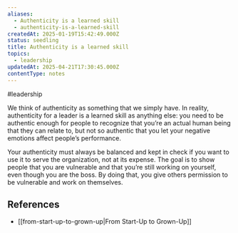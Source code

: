 ```yaml
---
aliases:
  - Authenticity is a learned skill
  - authenticity-is-a-learned-skill
createdAt: 2025-01-19T15:42:49.000Z
status: seedling
title: Authenticity is a learned skill
topics:
  - leadership
updatedAt: 2025-04-21T17:30:45.000Z
contentType: notes
---
```

#leadership

We think of authenticity as something that we simply have. In reality, authenticity for a leader is a learned skill as anything else: you need to be authentic enough for people to recognize that you’re an actual human being that they can relate to, but not so authentic that you let your negative emotions affect people’s performance.

Your authenticity must always be balanced and kept in check if you want to use it to serve the organization, not at its expense. The goal is to show people that you are vulnerable and that you’re still working on yourself, even though you are the boss. By doing that, you give others permission to be vulnerable and work on themselves.

## References

- [[from-start-up-to-grown-up|From Start-Up to Grown-Up]]
